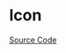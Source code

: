 
<Meta title="General/Icon/Doc" />

# Icon

<Description of={MznIconComponent} />

[Source Code](https://github.com/Mezzanine-UI/mezzanine/blob/main/packages/ng/src/icon/icon.component.ts)

<ArgsTable of={MznIconComponent} />
